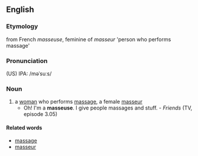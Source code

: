 ==English==
===Etymology===
from French ''masseuse'', feminine of ''masseur'' 'person who performs massage'
===Pronunciation===
(US) IPA: /məˈsuːs/
===Noun===
{{en-noun-reg}}
#a [[woman]] who performs [[massage]], a female [[masseur]]
#*Oh! I'm a '''masseuse'''. I give people massages and stuff. - ''Friends'' (TV, episode 3.05)
====Related words====
*[[massage]]
*[[masseur]]